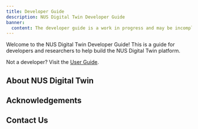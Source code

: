 ```yaml
---
title: Developer Guide
description: NUS Digital Twin Developer Guide
banner:
  content: The developer guide is a work in progress and may be incomplete or contain errors.
---
```



Welcome to the NUS Digital Twin Developer Guide! This is a guide for developers and researchers to help build the NUS Digital Twin platform.

Not a developer? Visit the [User Guide](/user-guide).

## About NUS Digital Twin

<About />

## Acknowledgements

<Acknowledgements />

## Contact Us

<Contact />

